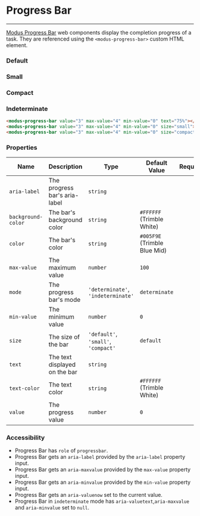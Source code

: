 # Progress Bar

---

[Modus Progress Bar](https://modus.trimble.com/components/progress-bars/) web components display the completion progress of a task. They are referenced using the `<modus-progress-bar>` custom HTML element.

### Default

<div>
  <modus-progress-bar value="3" max-value="4" min-value="0" text="75%"></modus-progress-bar>
</div>

<Anchor storyId="components-progress-bar--default" />

### Small

<div>
  <modus-progress-bar value="3" max-value="4" min-value="0" size="small"></modus-progress-bar>
</div>

<Anchor storyId="components-progress-bar--small" />

### Compact

<div>
  <modus-progress-bar value="3" max-value="4" min-value="0" size="compact"></modus-progress-bar>
</div>

### Indeterminate

<div>
  <modus-progress-bar mode="indeterminate"></modus-progress-bar>
</div>

<Anchor storyId="components-progress-bar--compact" />

```html
<modus-progress-bar value="3" max-value="4" min-value="0" text="75%"></modus-progress-bar>
<modus-progress-bar value="3" max-value="4" min-value="0" size="small"></modus-progress-bar>
<modus-progress-bar value="3" max-value="4" min-value="0" size="compact"></modus-progress-bar>
```

### Properties

| Name               | Description                   | Type                                | Default Value                | Required |
| ------------------ | ----------------------------- | ----------------------------------- | ---------------------------- | -------- |
| `aria-label`       | The progress bar's aria-label | `string`                            |                              |          |
| `background-color` | The bar's background color    | `string`                            | `#FFFFFF` (Trimble White)    |          |
| `color`            | The bar's color               | `string`                            | `#005F9E` (Trimble Blue Mid) |          |
| `max-value`        | The maximum value             | `number`                            | `100`                        |          |
| `mode`             | The progress bar's mode       | `'determinate'`, `'indeterminate'`  | `determinate`                |          |
| `min-value `       | The minimum value             | `number`                            | `0`                          |          |
| `size`             | The size of the bar           | `'default'`, `'small'`, `'compact'` | `default`                    |          |
| `text`             | The text displayed on the bar | `string`                            |                              |          |
| `text-color`       | The text color                | `string`                            | `#FFFFFF` (Trimble White)    |          |
| `value`            | The progress value            | `number`                            | `0`                          |          |

### Accessibility

- Progress Bar has `role` of `progressbar`.
- Progress Bar gets an `aria-label` provided by the `aria-label` property input.
- Progress Bar gets an `aria-maxvalue` provided by the `max-value` property input.
- Progress Bar gets an `aria-minvalue` provided by the `min-value` property input.
- Progress Bar gets an `aria-valuenow` set to the current value.
- Progress Bar in `indeterminate` mode has `aria-valuetext`,`aria-maxvalue` and `aria-minvalue` set to `null`.

